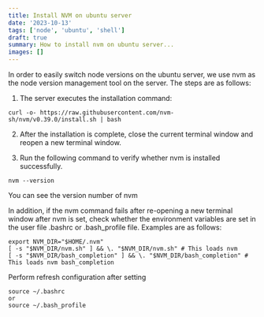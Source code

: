 ```yaml
---
title: Install NVM on ubuntu server
date: '2023-10-13'
tags: ['node', 'ubuntu', 'shell']
draft: true
summary: How to install nvm on ubuntu server...
images: []
---
```


In order to easily switch node versions on the ubuntu server, we use nvm as the node version management tool on the server. The steps are as follows:

1. The server executes the installation command:

```
curl -o- https://raw.githubusercontent.com/nvm-sh/nvm/v0.39.0/install.sh | bash
```
2. After the installation is complete, close the current terminal window and reopen a new terminal window.

3. Run the following command to verify whether nvm is installed successfully.
```
nvm --version
```
You can see the version number of nvm

In addition, if the nvm command fails after re-opening a new terminal window after nvm is set, check whether the environment variables are set in the user file .bashrc or .bash_profile file. Examples are as follows:
```
export NVM_DIR="$HOME/.nvm" 
[ -s "$NVM_DIR/nvm.sh" ] && \. "$NVM_DIR/nvm.sh" # This loads nvm 
[ -s "$NVM_DIR/bash_completion" ] && \. "$NVM_DIR/bash_completion" # This loads nvm bash_completion
```
Perform refresh configuration after setting
```
source ~/.bashrc
or
source ~/.bash_profile
```